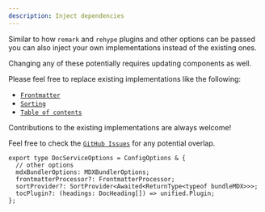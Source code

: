 ```yaml
---
description: Inject dependencies
---
```


Similar to how `remark` and `rehype` plugins and other options can be passed you can also inject your own implementations instead of the existing ones.

<Warning>
  Changing any of these potentially requires updating components as well.
</Warning>

Please feel free to replace existing implementations like the following:

- [`Frontmatter`](/customization/DI/frontmatter)
- [`Sorting`](/customization/DI/sorting)
- [`Table of contents`](/customization/DI/tableOfContents)

<Info>Contributions to the existing implementations are always welcome!</Info>

Feel free to check the [`GitHub Issues`](https://github.com/NicoZweifel/vike-docsServer-template/issues) for any potential overlap.

```tsx
export type DocServiceOptions = ConfigOptions & {
  // other options
  mdxBundlerOptions: MDXBundlerOptions;
  frontmatterProcessor?: FrontmatterProcessor;
  sortProvider?: SortProvider<Awaited<ReturnType<typeof bundleMDX>>>;
  tocPlugin?: (headings: DocHeading[]) => unified.Plugin;
};
```
